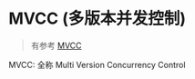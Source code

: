 # MVCC (多版本并发控制)
> 有参考 [MVCC](https://mp.weixin.qq.com/s/cRlMAGeT2SnmHkOyrD9OYg)

MVCC: 全称 Multi Version Concurrency Control
